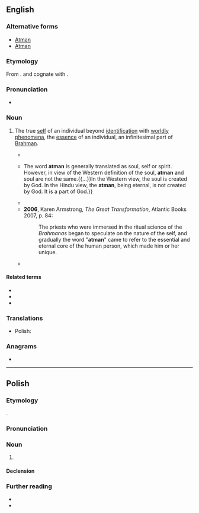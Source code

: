 {{also|Atmán}}
==English==
{{wikipedia}}

===Alternative forms===
* [[Atman]]
* [[Ātman]]

===Etymology===
From {{bor|en|sa|आत्मन्||soul; self; essence|tr=ātmán}}. {{doublet|en|edder|t1=blood vessel}} and cognate with {{cog|ang|ǣþm||breath}}.

===Pronunciation===
* {{a|UK}} {{IPA|en|/ˈɑːtman/}}

===Noun===
{{en-noun}}

# {{lb|en|Hinduism|Buddhism|Jainism|Vedanta}} The true [[self]] of an individual beyond [[identification]] with [[worldly]] [[phenomena]], the [[essence]] of an individual, an infinitesimal part of [[Brahman]].
#* {{quote-text|en|year=1994|author=John Hick|title=Death and Eternal Life|page=450|url=http://books.google.com.au/books?id=y82VKVtQyF0C&pg=PA450&dq=%22atman%22%7C%22atmans%22&hl=en&sa=X&ei=WRKsU7_zKsWdkwXauIHoBA&redir_esc=y#v=onepage&q=%22atman%22%7C%22atmans%22&f=false|passage=However, we have been led beyond this to a threefold analysis which in its western version is body-soul-spirit and in its eastern version body-mind-'''atman'''.}}
#* {{quote-text|en|year=2005|author=Bansi Pandit|title=Explore Hinduism|page=63|url=http://books.google.com.au/books?id=PT5h4IjBMk0C&pg=PA63&dq=%22atman%22%7C%22atmans%22&hl=en&sa=X&ei=WRKsU7_zKsWdkwXauIHoBA&redir_esc=y#v=onepage&q=%22atman%22%7C%22atmans%22&f=false|passage='''Atman''' is the manifestation of ''brahman'' in the human body. The central theme of the Upanishads is that in the liberated state the '''atman''' is identical with ''brahman''.{{...}}The word '''atman''' is generally translated as soul, self or spirit. However, in view of the Western definition of the soul, '''atman''' and soul are not the same.{{...}}In the Western view, the soul is created by God. In the Hindu view, the '''atman''', being eternal, is not created by God. It is a part of God.}}
#* {{quote-text|en|year=2006|author=Donald Goergen|title=Fire of Love: Encountering the Holy Spirit|page=151|url=http://books.google.com.au/books?id=1KU4rpZdhrsC&pg=PA151&dq=%22atman%22%7C%22atmans%22&hl=en&sa=X&ei=WRKsU7_zKsWdkwXauIHoBA&redir_esc=y#v=onepage&q=%22atman%22%7C%22atmans%22&f=false|passage=The human being in Hindu thought comprises '''Atman''' (or ''Punisha'') and ''Maya'' (or ''Prakriti''). The Hindu doctrine of '''Atman''' concerns one's deepest identity.}}
#* '''2006''', Karen Armstrong, ''The Great Transformation'', Atlantic Books 2007, p. 84:
#*: The priests who were immersed in the ritual science of the ''Brahmanas'' began to speculate on the nature of the self, and gradually the word "'''atman'''" came to refer to the essential and eternal core of the human person, which made him or her unique.
#* {{quote-text|en|year=2011|author=Owen Flanagan|title=The Bodhisattva's Brain: Buddhism Naturalized|page=124|url=http://books.google.com.au/books?id=2wkkvC13wRIC&pg=PA124&dq=%22atman%22%7C%22atmans%22&hl=en&sa=X&ei=WRKsU7_zKsWdkwXauIHoBA&redir_esc=y#v=onepage&q=%22atman%22%7C%22atmans%22&f=false|passage=The Brahmanic tradition that Buddhism is both connected to and a reaction against was, according to almost every scholar, over the top as regards '''atman'''. So, not only were individuals possessed of an immutable, indestructible '''atman'''. Some, perhaps many Brahmins were asserting that they were ATMAN.}}

====Related terms====
* {{l|en|anatman|anātman}}
* {{l|en|anatta|anattā}}
* {{l|en|Sutratman}}

===Translations===
{{trans-top}}
{{trans-mid}}
* Polish: {{t|pl|atman|m}}
{{trans-bottom}}

===Anagrams===
* {{anagrams|en|a=aamnt|MANTA|Manta|Tamna|manat|manta}}

----

==Polish==
{{wp|lang=pl}}

===Etymology===
{{bor+|pl|sa|आत्मन्|}}.

===Pronunciation===
{{pl-p}}

===Noun===
{{pl-noun|m-in}}

# {{lb|pl|Hinduism|Buddhism|Jainism|Vedanta}} {{l|en|atman}}

====Declension====
{{pl-decl-noun-m-in|tantum=s}}

===Further reading===
* {{R:pl:WSJP}}
* {{R:pl:PWN}}